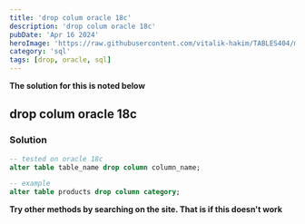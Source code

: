 ```yaml
---
title: 'drop colum oracle 18c'
description: 'drop colum oracle 18c'
pubDate: 'Apr 16 2024'
heroImage: 'https://raw.githubusercontent.com/vitalik-hakim/TABLES404/main/error_b/sql.png'
category: 'sql'
tags: [drop, oracle, sql]
---
```


**The solution for this is noted below**

## drop colum oracle 18c

### Solution

```sql
-- tested on oracle 18c
alter table table_name drop column column_name;

-- example
alter table products drop column category;
```

**Try other methods by searching on the site. That is if this doesn't work**
